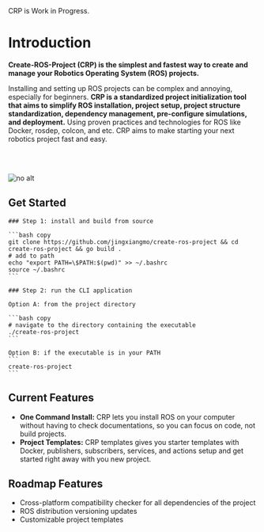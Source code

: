 
<Callout type="warning" emoji="⚠️">
    CRP is Work in Progress.
</Callout>

# Introduction
**Create-ROS-Project (CRP) is the simplest and fastest way to create and manage your Robotics Operating System (ROS) projects.**

Installing and setting up ROS projects can be complex and annoying, especially for beginners. **CRP is a standardized project initialization tool that aims to simplify ROS installation, project setup, project structure standardization, dependency management, pre-configure simulations, and deployment.** Using proven practices and technologies for ROS like Docker, rosdep, colcon, and etc. CRP aims to make starting your next robotics project fast and easy.

<br/> <br/>

<img src="https://cln.sh/xtYr5V8D/download" alt="no alt" class="rounded-3xl shadow-xl"/>

## Get Started
<Steps>

    ### Step 1: install and build from source

    ```bash copy
    git clone https://github.com/jingxiangmo/create-ros-project && cd create-ros-project && go build .
    # add to path
    echo "export PATH=\$PATH:$(pwd)" >> ~/.bashrc
    source ~/.bashrc
    ```

    ### Step 2: run the CLI application

    Option A: from the project directory

    ```bash copy
    # navigate to the directory containing the executable
    ./create-ros-project
    ```

    Option B: if the executable is in your PATH
    ```
    create-ros-project
    ```
</Steps>


## Current Features
- **One Command Install:** CRP lets you install ROS on your computer without having to check documentations, so you can focus on code, not build projects.
- **Project Templates:** CRP templates gives you starter templates with Docker, publishers, subscribers, services, and actions setup and get started right away with you new project.


## Roadmap Features
- Cross-platform compatibility checker for all dependencies of the project
- ROS distribution versioning updates
- Customizable project templates



[//]: # ()
[//]: # (## FAQ)

[//]: # ()
[//]: # (export function FAQBox&#40;{ title, children }&#41; {)

[//]: # (    return &#40;)

[//]: # (        <details)

[//]: # (            open)

[//]: # (            className="last-of-type:mb-0 rounded-lg bg-neutral-50 dark:bg-neutral-800 p-2 mt-4")

[//]: # (        >)

[//]: # (            <summary>)

[//]: # (                <strong className="text-lg">{title}</strong>)

[//]: # (            </summary>)

[//]: # (            <div className="nx-p-2">{children}</div>)

[//]: # (        </details>)

[//]: # (    &#41;)

[//]: # (})

[//]: # ()
[//]: # (<FAQBox title="Can I use Nextra with Next.js app router?">)

[//]: # (    Yes, it will be. The reason you can't use it yet is because we're taking a "docs-first" approach.)

[//]: # (</FAQBox>)
